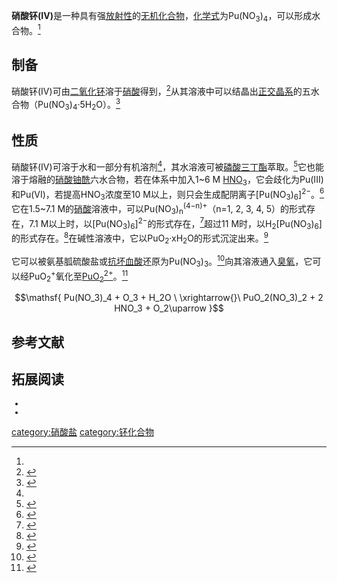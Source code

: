 {{chembox
| Name = 硝酸钚(IV)
| ImageFile = Plutonium(IV) nitrate.png
| ImageSize = 
| IUPACName = 
| OtherNames = 四硝酸钚
| NameEn = Plutonium(IV) nitrate
| Section1 = {{Chembox Identifiers
| CASNo = 13823-27-3
| CASNo_Ref = {{cascite|correct|CAS}}
| CASNo1 = 53745-09-8
| CASNo1_Ref = {{cascite|correct|CAS}}
| CASNo1_Comment = <sup>238</sup>Pu
| CASNo2 = 13968-56-4 
| CASNo2_Ref = {{cascite|correct|CAS}}
| CASNo2_Comment = <sup>239</sup>Pu
| CASNo3 = 55252-44-3
| CASNo3_Ref = {{cascite|correct|CAS}}
| CASNo3_Comment = 水合
| CASNo4 = 159472-02-3
| CASNo4_Ref = {{cascite|correct|CAS}}
| CASNo4_Comment = 三水
| CASNo5 = 61204-24-8
| CASNo5_Ref = {{cascite|correct|CAS}}
| CASNo5_Comment = 五水
| ChemSpiderID = 
| DTXSID = 
| UNII_Ref = {{fdacite|changed|FDA}}
| UNII = 
| EINECS = 
| PubChem = 150308
| SMILES = [N+](=O)([O-])[O-].[N+](=O)([O-])[O-].[N+](=O)([O-])[O-].[N+](=O)([O-])[O-].[Pu+4]
| StdInChI = InChI=1S/4NO3.Pu/c4*2-1(3)4;/q4*-1;+4
| StdInChIKey = XOQIPTFXWRJKPQ-UHFFFAOYSA-N
  }}
| Section2 = {{Chembox Properties
| Formula = Pu(NO<sub>3</sub>)<sub>4</sub>
| MolarMass = 492.028（无水）<br />582.108（五水）
| Appearance = 绿色晶体（五水）<ref name=Ahrland>{{cite book | last=Ahrland | first=S. | last2=Bagnall | first2=K.W. | last3=Brown | first3=D. | title=The Chemistry of the Actinides: Comprehensive Inorganic Chemistry | publisher=Elsevier Science | year=2016 | isbn=978-1-4831-5934-8 | url=https://books.google.com.hk/books?id=awRPDAAAQBAJ&pg=PA292 | access-date=2021-08-18 | page=292 | language=en | archive-date=2021-08-18 | archive-url=https://web.archive.org/web/20210818074447/https://books.google.com.hk/books?id=awRPDAAAQBAJ&pg=PA292 | dead-url=no }}</ref>
| Density = 2.90 g·cm<sup>−3</sup>（五水）<ref name=Staritzky />
| MeltingPt = 
| BoilingPt = 
| Solubility = 可溶
 }}
|Section6={{Chembox Related
| OtherCations = [[硝酸镎(IV)|硝酸镎(IV)]]
| OtherAnions = [[硫酸钚(IV)|硫酸钚(IV)]]

| OtherCpds = [[硝酸钚(VI)酰|硝酸钚(VI)酰]]
}}
}}
'''硝酸钚(IV)'''是一种具有强[[放射性|放射性]]的[[无机化合物|无机化合物]]，[[化学式|化学式]]为Pu(NO<sub>3</sub>)<sub>4</sub>，可以形成水合物。<ref name=Ahrland />

==制备==
硝酸钚(IV)可由[[二氧化钚|二氧化钚]]溶于[[硝酸|硝酸]]得到，<ref>{{cite journal | last=George | first=Kathryn | last2=Muller | first2=Julie | last3=Berthon | first3=Laurence | last4=Berthon | first4=Claude | last5=Guillaumont | first5=Dominique | last6=Vitorica-Yrezabal | first6=Iñigo J. | last7=Stafford | first7=H. Victoria | last8=Natrajan | first8=Louise S. | last9=Tamain | first9=Christelle | title=Exploring the Coordination of Plutonium and Mixed Plutonyl–Uranyl Complexes of Imidodiphosphinates | journal=Inorganic Chemistry | publisher=American Chemical Society (ACS) | volume=58 | issue=10 | date=2019-04-26 | issn=0020-1669 | doi=10.1021/acs.inorgchem.9b00346 | pages=6904–6917 | language=en}}</ref>从其溶液中可以结晶出[[正交晶系|正交晶系]]的五水合物（Pu(NO<sub>3</sub>)<sub>4</sub>·5H<sub>2</sub>O）。<ref name=Staritzky>{{cite journal | last=Staritzky | first=Eugene. | title=Crustallographic Data. 142. Plutonium Tetranitrate Pentahydrate, Pu(NO<sub>3</sub>)<sub>4</sub>·5H<sub>2</sub>O | journal=Analytical Chemistry | publisher=American Chemical Society (ACS) | volume=28 | issue=12 | date=1956-12-01 | issn=0003-2700 | doi=10.1021/ac60120a063 | pages=2021–2022 | language=en}}</ref>
==性质==
硝酸钚(IV)可溶于水和一部分有机溶剂<ref name=Ahrland />，其水溶液可被[[磷酸三丁酯|磷酸三丁酯]]萃取。<ref>{{cite journal | last=Healy | first=T. V. | last2=McKay | first2=H. A. C. | title=The extraction of nitrates by tri-n-butyl phosphate (TBP). Part 2.—The nature of the TBP phase | journal=Trans. Faraday Soc. | publisher=Royal Society of Chemistry (RSC) | volume=52 | issue=0 | year=1956 | issn=0014-7672 | doi=10.1039/tf9565200633 | pages=633–642 | language=en}}</ref>它也能溶于熔融的[[硝酸铀酰|硝酸铀酰]]六水合物，若在体系中加入1~6 M [[硝酸|HNO<sub>3</sub>]]，它会歧化为Pu(III)和Pu(VI)，若提高HNO<sub>3</sub>浓度至10 M以上，则只会生成配阴离子[Pu(NO<sub>3</sub>)<sub>6</sub>]<sup>2−</sup>。<ref>{{cite journal | last=Kulyako | first=Yu. M. | last2=Trofimov | first2=T. I. | last3=Samsonov | first3=M. D. | last4=Shadrin | first4=A. Yu. | last5=Myasoedov | first5=B. F. | title=Solubility of plutonium nitrate in uranyl nitrate hexahydrate melt | journal=Radiochemistry | publisher=Pleiades Publishing Ltd | volume=50 | issue=3 | year=2008 | issn=1066-3622 | doi=10.1134/s1066362208030053 | pages=250–252 | language=en}}</ref>它在1.5~7.1 M的[[硝酸|硝酸]]溶液中，可以Pu(NO<sub>3</sub>)<sub>n</sub><sup>(4−n)+</sup>（n=1, 2, 3, 4, 5）的形式存在，7.1 M以上时，以[Pu(NO<sub>3</sub>)<sub>6</sub>]<sup>2−</sup>的形式存在，<ref>{{cite journal|title=Spectrophotometric investigation of the formation of complexes of quadrivalent Pu in nitrate solutions|language=ru|authors=Lipis, L. V.; Pozharskii, B. G.; Fomin, V. V.||journal=Zhurnal Strukturnoi Khimii|issn=0136-7463|year=1960|issue=2|page=135-144}}</ref>超过11 M时，以H<sub>2</sub>[Pu(NO<sub>3</sub>)<sub>6</sub>]的形式存在。<ref>{{cite journal | last=Brothers | first=J.A. | last2=Hart | first2=R.G. | last3=Mathers | first3=W.G. | title=The nitrate complexes of tetravalent plutonium | journal=Journal of Inorganic and Nuclear Chemistry | publisher=Elsevier BV | volume=7 | issue=1-2 | year=1958 | issn=0022-1902 | doi=10.1016/0022-1902(58)80031-7 | pages=85–93 | language=en}}</ref>在碱性溶液中，它以PuO<sub>2</sub>·xH<sub>2</sub>O的形式沉淀出来。<ref>{{cite journal | last=Delegard | first=C. H. | title=Effects of aging on PuO<sub>2</sub>·xH<sub>2</sub>O particle size in alkaline solution | journal=Radiochimica Acta | publisher=Walter de Gruyter GmbH | volume=101 | issue=5 | date=2013-04-29 | issn=2193-3405 | doi=10.1524/ract.2013.2034 | pages=313–322 | language=en}}</ref>

它可以被氨基胍硫酸盐或[[抗坏血酸|抗坏血酸]]还原为Pu(NO<sub>3</sub>)<sub>3</sub>。<ref>{{cite journal | last=Burney | first=G. A. | last2=Tober | first2=F. W. | title=Precipitation of Plutonium Trifluoride | journal=Industrial & Engineering Chemistry Process Design and Development | publisher=American Chemical Society (ACS) | volume=4 | issue=1 | year=1965 | issn=0196-4305 | doi=10.1021/i260013a009 | pages=28–32|language=en}}</ref>向其溶液通入[[臭氧|臭氧]]，它可以经PuO<sub>2</sub><sup>+</sup>氧化至[[硝酸钚(VI)酰|PuO<sub>2</sub><sup>2+</sup>]]。<ref>{{cite journal | last=Conroy | first=Nathan A. | last2=Wylie | first2=E. Miller | last3=Powell | first3=Brian A. | title=A Novel Method for Tracer Concentration Plutonium(V) Solution Preparation | journal=Analytical Chemistry | publisher=American Chemical Society (ACS) | volume=88 | issue=8 | date=2016-03-28 | issn=0003-2700 | doi=10.1021/acs.analchem.6b00229 | pages=4196–4199 | language = en}}</ref>
:<math>\mathsf{ Pu(NO_3)_4 + O_3 + H_2O \ \xrightarrow{}\ PuO_2(NO_3)_2 + 2 HNO_3 + O_2\uparrow }</math>

==参考文献==
{{reflist|2}}

==拓展阅读==
<small>
* {{cite journal | last=Balasubramonian | first=S. | last2=Pandey | first2=N. K. | last3=Subba Rao | first3=R. V. | title=Thermodynamic modeling of Pu(IV) and nitric acid extraction by 1.1 M tri-iso-amyl phosphate in n-dodecane | journal=Journal of Radioanalytical and Nuclear Chemistry | publisher=Springer Science and Business Media LLC | volume=326 | issue=1 | date=2020-08-12 | issn=0236-5731 | doi=10.1007/s10967-020-07338-8 | pages=105–113|language=en}}
* {{cite journal | last=Kaplan | first=Daniel I. | last2=Demirkanli | first2=Deniz I. | last3=Gumapas | first3=Leo | last4=Powell | first4=Brian A. | last5=Fjeld | first5=Robert A. | last6=Molz | first6=Fred J. | last7=Serkiz | first7=Steven M. | title=Eleven-Year Field Study of Pu Migration from Pu III, IV, and VI Sources | journal=Environmental Science & Technology | publisher=American Chemical Society (ACS) | volume=40 | issue=2 | date=2005-12-06 | issn=0013-936X | doi=10.1021/es050073o | pages=443–448 | language=en}}
</small>

{{钚化合物}}
{{硝酸盐}}
[[category:硝酸盐|category:硝酸盐]]
[[category:钚化合物|category:钚化合物]]